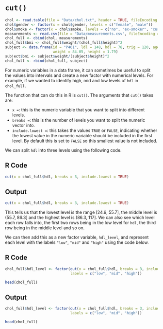 # `cut()` {#sec-cut}

```r
chol <- read.table(file = "Data/chol.txt", header = TRUE, fileEncoding = 'UTF-8-BOM')
chol$gender <- factor(x = chol$gender, levels = c("female", "male"))
chol$smoke <- factor(x = chol$smoke, levels = c("no", "ex-smoker", "current"))
measurements <- read.csv(file = "Data/measurements.csv", fileEncoding = 'UTF-8-BOM')
chol_full <- cbind(chol, measurements)
chol_full$bmi <- chol_full$weight/(chol_full$height)^2
subject <- data.frame(id = "P461", ldl = 148, hdl = 78, trig = 120, age = 41, gender = "male", smoke = "current",
                      weight = 84.05, height = 1.79)
subject$bmi <- subject$weight/(subject$height)^2
chol_full <- rbind(chol_full, subject)
```

For numeric variables in a data frame, it can sometimes be useful to split the values into intervals and create a new factor with numerical levels. For example, if we wanted to identify high, mid and low levels of `hdl` in `chol_full`.

The function that can do this in R is `cut()`. The arguments that `cut()` takes are:

* `x =`: this is the numeric variable that you want to split into different levels.
* `breaks =`: this is the number of levels you want to split the numeric vector into.
* `include.lowest =`: this takes the values `TRUE` or `FALSE`, indicating whether the lowest value in the numeric variable should be included in the first level. By default this is set to `FALSE` so this smallest value is not included.

We can split `hdl` into three levels using the following code.

::: panel-tabset
## R Code
```r
cut(x = chol_full$hdl, breaks = 3, include.lowest = TRUE)
```

## Output
```r
cut(x = chol_full$hdl, breaks = 3, include.lowest = TRUE)
```
:::

This tells us that the lowest level is the range [24.9, 55.7], the middle level is (55.7, 86.3] and the highest level is (86.3, 117]. We can also see which level each row falls into, the first two rows being in the low level for `hdl`, the third row being in the middle level and so on.

We can then add this as a new factor variable, `hdl_level`, and represent each level with the labels `"low"`, `"mid"` and `"high"` using the code below.

::: panel-tabset
## R Code
```r
chol_full$hdl_level <- factor(cut(x = chol_full$hdl, breaks = 3, include.lowest = TRUE),
                              labels = c("low", "mid", "high"))

head(chol_full)
```

## Output
```r
chol_full$hdl_level <- factor(cut(x = chol_full$hdl, breaks = 3, include.lowest = TRUE),
                              labels = c("low", "mid", "high"))

head(chol_full)
```
:::


